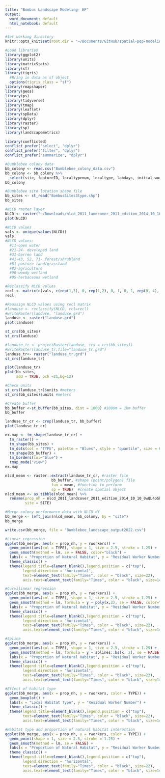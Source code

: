 ```yaml
---
title: "Bombus Landscape Modeling- EP"
output:
  word_document: default
  html_notebook: default
---
```

```r
#Set working directory
knitr::opts_knit$set(root.dir = "~/Documents/GitHub/spatial-pop-modeling/Bombus_Landscape_Analysis/")

#Load libraries
library(ggplot2)
library(units)
library(matrixStats)
library(sf)
library(tigris)
  #Bring in data as sf object
  options(tigris_class = "sf")
library(rmapshaper)
library(geos)
library(ps)
library(tidyverse)
library(tmap)
library(leaflet)
library(spData)
library(dplyr)
library(raster)
library(sp)
library(landscapemetrics)
  
library(conflicted)
conflict_prefer("select", "dplyr")
conflict_prefer("filter", "dplyr")
conflict_prefer("summarize", "dplyr")
```

```r
#Bumblebee colony data
bb_colony <- read.csv("Bumblebee_colony_data.csv")
bb_colony <- bb_colony %>%
  select(site, featureID, localtypenum, localtype, labdays, initial_workers, rmaxwt, rworkers, ttlq, ttlw, totworker, maxweight, sitenumber)
bb_colony

#Bumblebee site location shape file
bb_sites <- st_read("BombusSites3type.shp")
bb_sites

#NLCD raster layer
NLCD <- raster("~/Downloads/nlcd_2011_landcover_2011_edition_2014_10_10_0wQL4oSkdXK7DoAQbjRh.tiff")
plot(NLCD)
```

```r
#NLCD values
vals <- unique(values(NLCD))
vals
#NLCD values:
  #11-open water
  #21-24- developed land
  #31-barren land
  #41-43, 52, 71- forest/shrubland
  #81-pasture land/grassland
  #82-agriculture
  #90-woody wetland
  #95-herbaceous wetland

#Reclassify NLCD values
recl <- matrix(c(vals, c(rep(1,3), 0, rep(1,2), 0, 1, 0, 1, rep(0, 4), 1, 0)), ncol=2)
recl

#Reassign NLCD values using recl matrix
#landuse <- reclassify(NLCD, rcl=recl)
#writeRaster(landuse, "landuse.grd")
landuse <- raster("landuse.grd")
plot(landuse)

```

```r
st_crs(bb_sites)
st_crs(landuse)

#landuse_tr <- projectRaster(landuse, crs = crs(bb_sites))
#writeRaster(landuse_tr,file="landuse_tr.grd")
landuse_tr<- raster("landuse_tr.grd")
st_crs(landuse_tr)

plot(landuse_tr)
plot(bb_sites,
     add = TRUE, pch =21,bg=12)
```

```r
#Check units
st_crs(landuse_tr)$units #meters
st_crs(bb_sites)$units #meters

#Create buffer
bb_buffer <-st_buffer(bb_sites, dist = 1000) #1000m = 1km buffer
bb_buffer
```

```r
landuse_tr_cr <- crop(landuse_tr, bb_buffer)
plot(landuse_tr_cr)
```

```r
ex.map <- tm_shape(landuse_tr_cr) +
  tm_raster() +
  tm_shape(bb_sites) +
  tm_dots(col = "TYPE", palette = "Blues", style = "quantile", size = 0.02) +
  tm_shape(bb_buffer) +
  tm_borders(col="blue") +  
  tmap_mode("view")
ex.map 
```

```r
nlcd_mean <- raster::extract(landuse_tr_cr, #raster file
                     bb_buffer, #shape (point/polygon) file
                     fun = mean, #function to perform
                     sp = TRUE)  #create spatial object
nlcd_mean <- as_tibble(nlcd_mean) %>%
  rename(prop_nh = nlcd_2011_landcover_2011_edition_2014_10_10_0wQL4oSkdXK7DoAQbjRh,
         site = SITE)

#Merge colony performance data with NLCD df
bb_merge <- left_join(nlcd_mean, bb_colony, by = "site")
bb_merge

write.csv(bb_merge, file = "Bumblebee_landscape_output2022.csv")
```

```r
#Linear regression
ggplot(bb_merge, aes(x = prop_nh, y = rworkers)) +
  geom_point(aes(col = TYPE), shape = 1, size = 2.5, stroke = 1.25) +
  geom_smooth(method = lm, se = FALSE, color="black") + 
  labs(x = "Proportion of Natural Habitat", y = "Residual Worker Number") +
  theme_classic() + 
  theme(legend.title=element_blank(),legend.position = c("top"),
        legend.direction = "horizontal",
        text=element_text(family="Times", color = "black", size=22), 
        axis.text=element_text(family="Times", color = "black", size=14))

#Curvilinear regression
ggplot(bb_merge, aes(x = prop_nh, y = rworkers)) +
  geom_point(aes(col = TYPE), shape = 1, size = 2.5, stroke = 1.25) +
  geom_smooth(method = lm, formula = y ~ poly(x,2), se = FALSE, color="black") +
  labs(x = "Proportion of Natural Habitat", y = "Residual Worker Number") +
  theme_classic() + 
  theme(legend.title=element_blank(),legend.position = c("top"),
        legend.direction = "horizontal",
        text=element_text(family="Times", color = "black", size=22),
        axis.text=element_text(family="Times", color = "black", size=14))

#Spline
ggplot(bb_merge, aes(x = prop_nh, y = rworkers)) +
  geom_point(aes(col = TYPE), shape = 1, size = 2.5, stroke = 1.25) +
  geom_smooth(method = lm, formula = y ~ splines::bs(x, 2), se = FALSE, color="black") +
  labs(x = "Proportion of Natural Habitat", y = "Residual Worker Number") +
  theme_classic() + 
  theme(legend.title=element_blank(),legend.position = c("top"),
        legend.direction = "horizontal",
        text=element_text(family="Times", color = "black", size=22),
        axis.text=element_text(family="Times", color = "black", size=14))

#Effect of habitat type
ggplot(bb_merge, aes(x = prop_nh, y = rworkers, color = TYPE)) +
  geom_boxplot() +
  labs(x = "Local Habitat Type", y = "Residual Worker Number") +
  theme_classic() + 
  theme(legend.title=element_blank(),legend.position = c("top"),
        text=element_text(family="Times", color = "black", size=22), 
        axis.text=element_text(family="Times", color = "black", size=14))

#Habitat type and proportion of natural habitat interaction
ggplot(bb_merge, aes(x = prop_nh, y = rworkers, color = TYPE)) +
  geom_point(shape = 1, size = 2.5, stroke = 1.25) +
  geom_smooth(method = lm, se = FALSE) + 
  labs(x = "Proportion of Natural Habitat", y = "Residual Worker Number") +
  theme_classic() + 
  theme(legend.title=element_blank(),legend.position = c("top"),
        legend.direction = "horizontal",
        text=element_text(family="Times", color = "black", size=22),
        axis.text=element_text(family="Times", color = "black", size=14))
```

